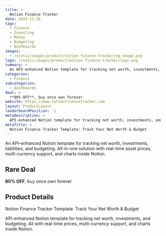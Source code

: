 ```yaml
---
title: >
  Notion Finance Tracker
date: 2024-11-26
tags:
  - Finance
  - Investing
  - Money
  - Budgeting
  - Dashboards
images:
  - /static/images/product/notion-finance-tracker/og-image.png
logo: /static/images/product/notion-finance-tracker/logo.png
summary: >
  An API-enhanced Notion template for tracking net worth, investments, liabilities, and budgeting. All-in-one solution with real-time asset prices, multi-currency support, and charts inside Notion.
categories:
  - Finance
subcategories:
  - Dashboards
deal: >
  **80% OFF**, buy once own forever
website: https://www.notionfinancetracker.com
layout: ProductLayout
leaderboardPosition: -1
metaDescription: >
  API-enhanced Notion template for tracking net worth, investments, and budgeting. All with real-time prices, multi-currency support, and charts inside Notion.
metaTitle: >
  Notion Finance Tracker Template: Track Your Net Worth & Budget
---
```

An API-enhanced Notion template for tracking net worth, investments, liabilities, and budgeting. All-in-one solution with real-time asset prices, multi-currency support, and charts inside Notion.

## Rare Deal

**80% OFF**, buy once own forever

## Product Details

Notion Finance Tracker Template: Track Your Net Worth & Budget

API-enhanced Notion template for tracking net worth, investments, and budgeting. All with real-time prices, multi-currency support, and charts inside Notion.
